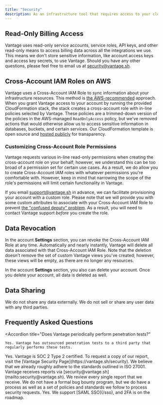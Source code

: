 ```yaml
---
title: "Security"
description: As an infrastructure tool that requires access to your cloud provider, we understand there may be questions, concerns, and necessary clarification around our infrastructure, processes, and procedures. We, as developers at Vantage, are also customers of Vantage, which more closely aligns our security concerns with those of our customers.
---
```


## Read-Only Billing Access[](#read-only-billing-access "Direct link to Read-Only Billing Access")

Vantage uses read-only service accounts, service roles, API keys, and other read-only means to access billing data across all the integrations we use. This means we don't store sensitive information, like account access keys and access key secrets, to use Vantage. Should you have any other questions, please feel free to email us at [security@vantage.sh](mailto:security@vantage.sh).

## Cross-Account IAM Roles on AWS[](#cross-account-iam-roles-on-aws "Direct link to Cross-Account IAM Roles on AWS")

Vantage uses a Cross-Account IAM Role to sync information about your infrastructure resources. This method is [the AWS-recommended](https://aws.amazon.com/blogs/apn/securely-accessing-customer-aws-accounts-with-cross-account-iam-roles/) approach. When you grant Vantage access to your account by running the provided CloudFormation stack, the stack creates a cross-account role with in-line policies selected by Vantage. These policies are a trimmed-down version of the policies in the AWS-managed `ReadOnlyAccess` policy, but we've removed actions that would otherwise allow us to access sensitive information in databases, buckets, and certain services. Our CloudFormation template is open source and [hosted publicly](https://vantage-public.s3.amazonaws.com/vantage-integration-latest.json) for transparency.

### Customizing Cross-Account Role Permissions[](#customizing-cross-account-role-permissions "Direct link to Customizing Cross-Account Role Permissions")

Vantage requests various in-line read-only permissions when creating the cross-account role on your behalf; however, we understand this can be too broad of a permission set for certain use cases. As a result, we do allow you to create Cross-Account IAM roles with whatever permissions you're comfortable with. However, keep in mind that narrowing the scope of the role's permissions will limit certain functionality in Vantage.

If you email [support@vantage.sh](mailto:support@vantage.sh) in advance, we can facilitate provisioning your account with a custom role. Please note that we will provide you with some custom attributes to associate with your Cross-Account IAM Role to prevent [the "confused deputy" problem](https://docs.aws.amazon.com/IAM/latest/UserGuide/confused-deputy.html). As a result, you will need to contact Vantage support _before_ you create the role.

## Data Revocation[](#data-revocation "Direct link to Data Revocation")

In the account **Settings** section, you can revoke the Cross-Account IAM Role at any time. Automatically and nearly instantly, Vantage will delete all data associated with that Cross-Account IAM Role. Note that the deletion doesn't remove the set of custom Vantage views you've created; however, these views will be empty, as there are no longer any resources.

In the account **Settings** section, you also can delete your account. Once you delete your account, all data is deleted as well.

## Data Sharing[](#data-sharing "Direct link to Data Sharing")

We do not share any data externally. We do not sell or share any user data with any third parties.

## Frequently Asked Questions[](#frequently-asked-questions "Direct link to Frequently Asked Questions")

<Accordion
    title="Does Vantage periodically perform penetration tests?"
>
    Yes. Vantage has outsourced penetration tests to a third party that regularly performs these tests.
</Accordion>
<Accordion
    title="Does Vantage hold any security certifications, such as SOC 2 or ISO 27001?"
>
    Yes. Vantage is SOC 2 Type 2 certified. To request a copy of our report, visit the [Vantage Security Page](https://vantage.sh/security). We believe that we already roughly adhere to the standards outlined in ISO 27001.
</Accordion>
<Accordion
    title="In terms of application security, how does Vantage deal with security reports received from security researchers? In other words, does Vantage have a bug bounty program or a straightforward process to report security issues?"
>
    Vantage receives reports via [security@vantage.sh](mailto:security@vantage.sh). We review every single report that we receive. We do not have a formal bug bounty program, but we do have a process as well as a set of policies and standards we follow to process security requests.
</Accordion>
<Accordion
    title="Does Vantage support 2FA, SSO, or any defensive options?"
>
    Yes. We support [SAML SSO](/sso), and 2FA is on the roadmap.
</Accordion>


